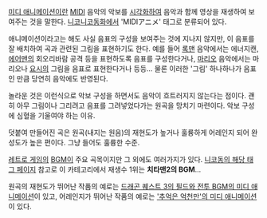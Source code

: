[[미디 애니메이션]]이란 [[MIDI]] 음악의 악보를 [[시각화]]하여 음악과 함께 영상을 재생하여 보여주는 것을 말한다. [[니코니코동화]]에서 'MIDIアニメ' 태그로 분류되어 있다.

애니메이션이라고는 해도 사실 음표의 구성을 보여주는 것에 지나지 않지만, 이 음표를 잘 배치하여 곡과 관련된 그림을 표현하기도 한다. 예를 들어 [[록맨]] 음악에서는 에너지캔, [[에어맨]]의 회오리바람 공격 등을 표현하도록 음표를 구성한다거나, [[마리오]] 음악에서는 마리오나 [[요시]]의 그림을 음표로 표현한다거나 등등... 물론 이러한 '그림' 하나하나가 음표인 만큼 당연히 음악에도 반영된다. 

놀라운 것은 이런식으로 악보 구성을 하면서도 음악이 흐트러지지 않는다는 점이다. 괜히 아무 그림이나 그리려고 음표를 그려넣었다가는 원곡을 망치기 마련이다. 악보 구성에 심혈을 기울여야 하는 이유.

덧붙여 만들어진 곡은 원곡(내지는 원음)의 재현도가 높거나 훌륭하게 어레인지 되어 완성도가 높은 편이다. 그냥 들어도 훌륭한 수준.

[[레트로 게임]]의 [[BGM]]이 주요 곡목이지만 그 외에도 여러가지가 있다. [http://www.nicovideo.jp/tag/MIDI%E3%82%A2%E3%83%8B%E3%83%A1 니코동의 해당 태그 페이지] 참고로 이 카테고리에서 재생수 1위는 '''치타맨2의 BGM'''...

원곡의 재현도가 뛰어난 작품의 예로는 [http://www.nicovideo.jp/watch/sm1792163 드래곤 퀘스트 3의 필드와 전투 BGM의 미디 애니메이션]이 있고, 어레인지가 뛰어난 작품의 예로는 [http://www.nicovideo.jp/watch/sm1487881 '추억은 억천만'의 미디 애니메이션]이 있다.
